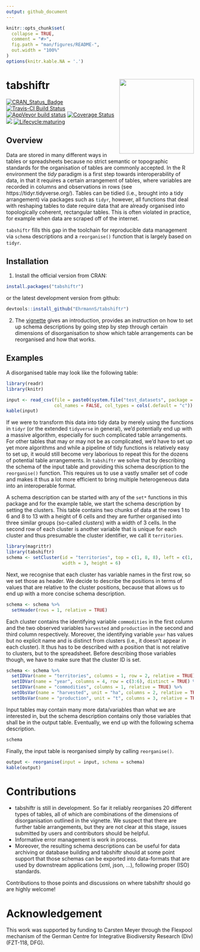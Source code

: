 ```yaml
---
output: github_document
---
```


<!-- README.md is generated from README.Rmd. Please edit that file -->

```r
knitr::opts_chunk$set(
  collapse = TRUE,
  comment = "#>",
  fig.path = "man/figures/README-",
  out.width = "100%"
)
options(knitr.kable.NA = '.')
```

# tabshiftr <a href='https://ehrmanns.github.io/tabshiftr/'><img src='man/figures/logo.svg' align="right" height="200" /></a>

[![CRAN\_Status\_Badge](http://www.r-pkg.org/badges/version/tabshiftr)](https://cran.r-project.org/package=tabshiftr)
[![Travis-CI Build Status](https://travis-ci.org/EhrmannS/tabshiftr.svg?branch=master)](https://travis-ci.org/EhrmannS/tabshiftr)
[![AppVeyor build status](https://ci.appveyor.com/api/projects/status/github/EhrmannS/tabshiftr?branch=master&svg=true)](https://ci.appveyor.com/project/EhrmannS/tabshiftr)
[![Coverage Status](https://img.shields.io/codecov/c/github/EhrmannS/tabshiftr/master.svg)](https://codecov.io/github/EhrmannS/tabshiftr?branch=master)
[![](http://cranlogs.r-pkg.org/badges/grand-total/tabshiftr)](https://cran.r-project.org/package=tabshiftr)
[![Lifecycle:maturing](https://img.shields.io/badge/lifecycle-maturing-blue.svg)](https://www.tidyverse.org/lifecycle/#maturing)

## Overview

Data are stored in many different ways in tables or spreadsheets because no strict semantic or topographic standards for the organisation of tables are commonly accepted.
In the R environment the *tidy* paradigm is a first step towards interoperability of data, in that it requires a certain arrangement of tables, where variables are recorded in columns and observations in rows (see https://tidyr.tidyverse.org/).
Tables can be tidied (i.e., brought into a tidy arrangement) via packages such as `tidyr`, however, all functions that deal with reshaping tables to date require data that are already organised into topologically coherent, rectangular tables.
This is often violated in practice, for example when data are scraped off of the internet.

`tabshiftr` fills this gap in the toolchain for reproducible data management via `schema` descriptions and a `reorganise()` function that is largely based on `tidyr`.

## Installation

1) Install the official version from CRAN:

```r
install.packages("tabshiftr")
```

or the latest development version from github:

```r
devtools::install_github("EhrmannS/tabshiftr")
```

2) The [vignette](https://ehrmanns.github.io/tabshiftr/articles/tabshiftr.html) gives an introduction, provides an instruction on how to set up schema descriptions by going step by step through certain dimensions of disorganisation to show which table arrangements can be reorganised and how that works.


## Examples

A disorganised table may look like the following table:

```r
library(readr)
library(knitr)

input <- read_csv(file = paste0(system.file("test_datasets", package = "tabshiftr"), "/table_mismatch_3.csv"),
                  col_names = FALSE, col_types = cols(.default = "c"))
kable(input)
```

If we were to transform this data into tidy data by merely using the functions in `tidyr` (or the extended `tidyverse` in general), we'd potentially end up with a massive algorithm, especially for such complicated table arrangements.
For other tables that may or may not be as complicated, we'd have to set up yet more algorithms and while a pipeline of tidy functions is relatively easy to set up, it would still become very laborious to repeat this for the dozens of potential table arrangements.
In `tabshiftr` we solve that by describing the schema of the input table and providing this schema description to the `reorganise()` function.
This requires us to use a vastly smaller set of code and makes it thus a lot more efficient to bring multiple heterogeneous data into an interoperable format.

A schema description can be started with any of the `set*` functions in this package and for the example table, we start the schema description by setting the clusters.
This table contains two chunks of data at the rows 1 to 6 and 8 to 13 with a height of 6 cells and they are further organised into three similar groups (so-called *clusters*) with a width of 3 cells.
In the second row of each cluster is another variable that is unique for each cluster and thus presumable the cluster identifier, we call it `territories`.

```r
library(magrittr)
library(tabshiftr)
schema <- setCluster(id = "territories", top = c(1, 8, 8), left = c(1, 1, 4), 
                     width = 3, height = 6)
```

Next, we recognise that each cluster has variable names in the first row, so we set those as header.
We decide to describe the positions in terms of values that are relative to the cluster positions, because that allows us to end up with a more concise schema description.

```r
schema <- schema %>% 
  setHeader(rows = 1, relative = TRUE)
```

Each cluster contains the identifying variable `commodities` in the first column and the two observed variables `harvested` and `production` in the second and third column respectively.
Moreover, the identifying variable `year` has values but no explicit name and is distinct from clusters (i.e., it doesn't appear in each cluster).
It thus has to be described with a position that is not relative to clusters, but to the spreadsheet.
Before describing those variables though, we have to make sure that the cluster ID is set.

```r
schema <- schema %>% 
  setIDVar(name = "territories", columns = 1, row = 2, relative = TRUE) %>% 
  setIDVar(name = "year", columns = 4, row = c(3:6), distinct = TRUE) %>% 
  setIDVar(name = "commodities", columns = 1, relative = TRUE) %>% 
  setObsVar(name = "harvested", unit = "ha", columns = 2, relative = TRUE) %>% 
  setObsVar(name = "production", unit = "t", columns = 3, relative = TRUE)
```

Input tables may contain many more data/variables than what we are interested in, but the schema description contains only those variables that shall be in the output table.
Eventually, we end up with the following schema description.

```r
schema
```

Finally, the input table is reorganised simply by calling `reorganise()`.

```r
output <- reorganise(input = input, schema = schema)
kable(output)
```

# Contributions

* tabshiftr is still in development. So far it reliably reorganises 20 different types of tables, all of which are combinations of the dimensions of disorganisation outlined in the vignette.
We suspect that there are further table arrangements, but they are not clear at this stage, issues submitted by users and contributors should be helpful.
* Informative error management is work in process.
* Moreover, the resulting schema descriptions can be useful for data archiving or database building and tabshiftr should at some point support that those schemas can be exported into data-formats that are used by downstream applications (xml, json, ...), following proper (ISO) standards.

Contributions to those points and discussions on where tabshiftr should go are highly welcome!

# Acknowledgement

This work was supported by funding to Carsten Meyer through the Flexpool mechanism of the German Centre for Integrative Biodiversity Research (Div) (FZT-118, DFG).